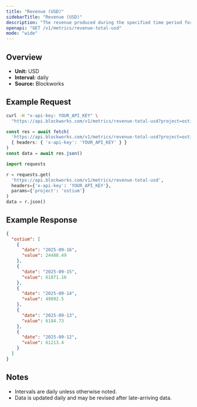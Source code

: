 ```yaml
---
title: "Revenue (USD)"
sidebarTitle: "Revenue (USD)"
description: "The revenue produced during the specified time period for given project."
openapi: "GET /v1/metrics/revenue-total-usd"
mode: "wide"
---
```


## Overview

- **Unit:** USD
- **Interval:** daily
- **Source:** Blockworks

## Example Request

<CodeGroup>

```bash cURL
curl -H "x-api-key: YOUR_API_KEY" \
  "https://api.blockworks.com/v1/metrics/revenue-total-usd?project=ostium"
```

```typescript TypeScript
const res = await fetch(
  'https://api.blockworks.com/v1/metrics/revenue-total-usd?project=ostium',
  { headers: { 'x-api-key': 'YOUR_API_KEY' } }
)
const data = await res.json()
```

```python Python
import requests

r = requests.get(
  'https://api.blockworks.com/v1/metrics/revenue-total-usd',
  headers={'x-api-key': 'YOUR_API_KEY'},
  params={'project': 'ostium'}
)
data = r.json()
```

</CodeGroup>

## Example Response

```json
{
  "ostium": [
    {
      "date": "2025-09-16",
      "value": 24488.49
    },
    {
      "date": "2025-09-15",
      "value": 61871.16
    },
    {
      "date": "2025-09-14",
      "value": 49892.5
    },
    {
      "date": "2025-09-13",
      "value": 6184.73
    },
    {
      "date": "2025-09-12",
      "value": 61213.4
    }
  ]
}
```

## Notes
- Intervals are daily unless otherwise noted.
- Data is updated daily and may be revised after late-arriving data.